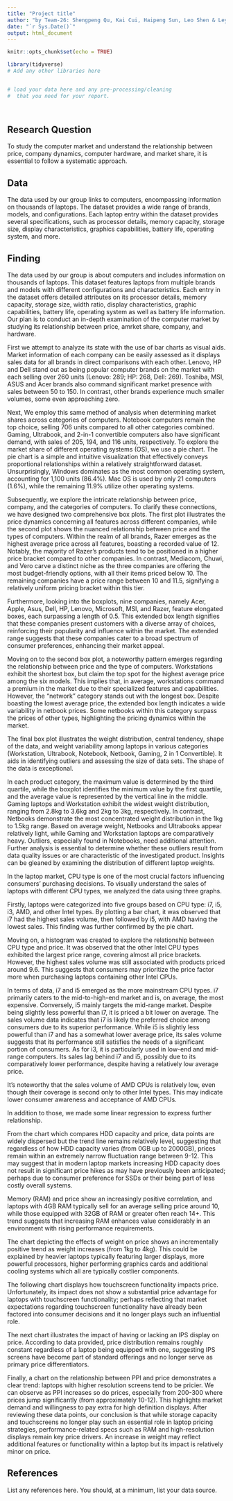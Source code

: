 ```yaml
---
title: "Project title"
author: "by Team-26: Shengpeng Qu, Kai Cui, Haipeng Sun, Leo Shen & Leyuan Wen"
date: "`r Sys.Date()`"
output: html_document
---
```


```r
knitr::opts_chunk$set(echo = TRUE)
```


```r
library(tidyverse)
# Add any other libraries here



```


```r
# load your data here and any pre-processing/cleaning 
#  that you need for your report.




```


## Research Question

To study the computer market and understand the relationship between price, company dynamics, computer hardware, and market share, it is essential to follow a systematic approach.




## Data

The data used by our group links to computers, encompassing information on thousands of laptops. The dataset provides a wide range of brands, models, and configurations. Each laptop entry within the dataset provides several specifications, such as processor details, memory capacity, storage size, display characteristics, graphics capabilities, battery life, operating system, and more.

## Finding

The data used by our group is about computers and includes information on thousands of laptops. This dataset features laptops from multiple brands and models with different configurations and characteristics. Each entry in the dataset offers detailed attributes on its processor details, memory capacity, storage size, width ratio, display characteristics, graphic capabilities, battery life, operating system as well as battery life information. Our plan is to conduct an in-depth examination of the computer market by studying its relationship between price, amrket share, company, and hardware.

First we attempt to analyze its state with the use of bar charts as visual aids. Market information of each company can be easily assessed as it displays sales data for all brands in direct comparisons with each other. Lenovo, HP and Dell stand out as being popular computer brands on the market with each selling over 260 units (Lenovo: 289; HP: 268, Dell: 269). Toshiba, MSI, ASUS and Acer brands also command significant market presence with sales between 50 to 150. In contrast, other brands experience much smaller volumes, some even approaching zero.

Next, We employ this same method of analysis when determining market shares across categories of computers. Notebook computers remain the top choice, selling 706 units compared to all other categories combined. Gaming, Ultrabook, and 2-in-1 convertible computers also have significant demand, with sales of 205, 194, and 116 units, respectively. To explore the market share of different operating systems (OS), we use a pie chart. The pie chart is a simple and intuitive visualization that effectively conveys proportional relationships within a relatively straightforward dataset. Unsurprisingly, Windows dominates as the most common operating system, accounting for 1,100 units (86.4%). Mac OS is used by only 21 computers (1.6%), while the remaining 11.9% utilize other operating systems. 

Subsequently, we explore the intricate relationship between price, company, and the categories of computers. To clarify these connections, we have designed two comprehensive box plots. The first plot illustrates the price dynamics concerning all features across different companies, while the second plot shows the nuanced relationship between price and the types of computers. Within the realm of all brands, Razer emerges as the highest average price across all features, boasting a recorded value of 12. Notably, the majority of Razer's products tend to be positioned in a higher price bracket compared to other companies. In contrast, Mediacom, Chuwi, and Vero carve a distinct niche as the three companies are offering the most budget-friendly options, with all their items priced below 10. The remaining companies have a price range between 10 and 11.5, signifying a relatively uniform pricing bracket within this tier. 

Furthermore, looking into the boxplots, nine companies, namely Acer, Apple, Asus, Dell, HP, Lenovo, Microsoft, MSI, and Razer, feature elongated boxes, each surpassing a length of 0.5. This extended box length signifies that these companies present customers with a diverse array of choices, reinforcing their popularity and influence within the market. The extended range suggests that these companies cater to a broad spectrum of consumer preferences, enhancing their market appeal. 

Moving on to the second box plot, a noteworthy pattern emerges regarding the relationship between price and the type of computers. Workstations exhibit the shortest box, but claim the top spot for the highest average price among the six models. This implies that, in average, 
workstations command a premium in the market due to their specialized features and capabilities. However, the "network" category stands out with the longest box. Despite boasting 
the lowest average price, the extended box length indicates a wide variability in netbook prices. Some netbooks within this category surpass the prices of other types, highlighting the pricing dynamics within the market.

The final box plot illustrates the weight distribution, central tendency, shape of the data, and weight variability among laptops in various categories (Workstation, Ultrabook, 
Notebook, Netbook, Gaming, 2 in 1 Convertible). It aids in identifying outliers and assessing the size of data sets. The shape of the data is exceptional. 

In each product category, the maximum value is determined by the third quartile, while the boxplot identifies the minimum value by the first quartile, and the average value is represented by the vertical line in the middle. Gaming laptops and Workstation exhibit the widest weight distribution, ranging from 2.8kg to 3.6kg and 2kg to 3kg, respectively. In contrast, Netbooks demonstrate the most concentrated weight distribution in the 1kg to 1.5kg range. Based on average weight, Netbooks and Ultrabooks appear relatively light, while Gaming and Workstation laptops are comparatively heavy. Outliers, especially found in Notebooks, need additional attention. Further analysis is essential to determine whether these outliers result from data quality issues or are characteristic of the investigated product. Insights can be gleaned by examining the distribution of different laptop weights.

In the laptop market, CPU type is one of the most crucial factors influencing consumers' purchasing decisions. To visually understand the sales of laptops with different CPU types, we analyzed the data using three graphs.

Firstly, laptops were categorized into five groups based on CPU type: i7, i5, i3, AMD, and other Intel types. By plotting a bar chart, it was observed that i7 had the highest sales volume, then followed by i5, with AMD having the lowest sales. This finding was further confirmed by the pie chart.

Moving on, a histogram was created to explore the relationship between CPU type and price. It was observed that the other Intel CPU types exhibited the largest price range, covering almost all price brackets. However, the highest sales volume was still associated with products priced around 9.6. This suggests that consumers may prioritize the price factor more when purchasing laptops containing other Intel CPUs.

In terms of data, i7 and i5 emerged as the more mainstream CPU types. i7 primarily caters to the mid-to-high-end market and is, on average, the most expensive. Conversely, i5 mainly targets the mid-range market. Despite being slightly less powerful than i7, it is priced a bit lower on average. The sales volume data indicates that i7 is likely the preferred choice among consumers due to its superior performance. While i5 is slightly less powerful than i7 and has a somewhat lower average price, its sales volume suggests that its performance still satisfies the needs of a significant portion of consumers. As for i3, it is particularly used in low-end and mid-range computers. Its sales lag behind i7 and i5, possibly due to its comparatively lower performance, despite having a relatively low average price.

It's noteworthy that the sales volume of AMD CPUs is relatively low, even though their coverage is second only to other Intel types. This may indicate lower consumer awareness and acceptance of AMD CPUs.

In addition to those, we made some linear regression to express further relationship.

From the chart which compares HDD capacity and price, data points are widely dispersed but the trend line remains relatively level, suggesting that regardless of how HDD capacity varies (from 0GB up to 2000GB), prices remain within an extremely narrow fluctuation range between 9-12. This may suggest that in modern laptop markets increasing HDD capacity does not result in significant price hikes as may have previously been anticipated; perhaps due to consumer preference for SSDs or their being part of less costly overall systems.

Memory (RAM) and price show an increasingly positive correlation, and laptops with 4GB RAM typically sell for an average selling price around 10, while those equipped with 32GB of RAM or greater often reach 14+. This trend suggests that increasing RAM enhances value considerably in an environment with rising performance requirements.

The chart depicting the effects of weight on price shows an incrementally positive trend as weight increases (from 1kg to 4kg). This could be explained by heavier laptops typically featuring larger displays, more powerful processors, higher performing graphics cards and additional cooling systems which all are typically costlier components. 

The following chart displays how touchscreen functionality impacts price. Unfortunately, its impact does not show a substantial price advantage for laptops with touchscreen functionality; perhaps reflecting that market expectations regarding touchscreen functionality have already been factored into consumer decisions and it no longer plays such an influential role. 

The next chart illustrates the impact of having or lacking an IPS display on price. According to data provided, price distribution remains roughly constant regardless of a laptop being equipped with one, suggesting IPS screens have become part of standard offerings and no longer serve as 
primary price differentiators. 

Finally, a chart on the relationship between PPI and price demonstrates a clear trend: laptops with higher resolution screens tend to be pricier. We can observe as PPI increases so do prices, especially from 200-300 where prices jump significantly (from approximately 10-12). This highlights market demand and willingness to pay extra for high definition displays. After reviewing these data points, our conclusion is that while storage capacity and touchscreens 
no longer play such an essential role in laptop pricing strategies, performance-related specs such as RAM and high-resolution displays remain key price drivers. An increase in weight may reflect additional features or functionality within a laptop but its impact is relatively minor on price.






## References

List any references here. You should, at a minimum, list your data source.


